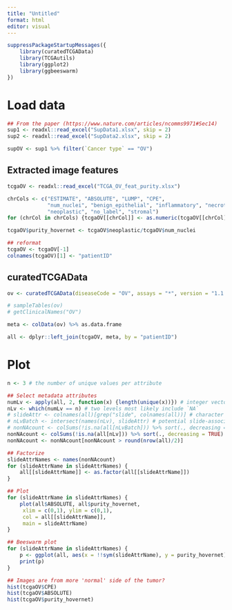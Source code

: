 ```yaml
---
title: "Untitled"
format: html
editor: visual
---
```


```r
suppressPackageStartupMessages({
    library(curatedTCGAData)
    library(TCGAutils)
    library(ggplot2)
    library(ggbeeswarm)
})
```

# Load data

```r
## From the paper (https://www.nature.com/articles/ncomms9971#Sec14) 
sup1 <- readxl::read_excel("SupData1.xlsx", skip = 2)
sup2 <- readxl::read_excel("SupData2.xlsx", skip = 2)

supOV <- sup1 %>% filter(`Cancer type` == "OV")
```

## Extracted image features
```r
tcgaOV <- readxl::read_excel("TCGA_OV_feat_purity.xlsx")

chrCols <- c("ESTIMATE", "ABSOLUTE", "LUMP", "CPE",
             "num_nuclei", "benign_epithelial", "inflammatory", "necrotic",
             "neoplastic", "no_label", "stromal")
for (chrCol in chrCols) {tcgaOV[[chrCol]] <- as.numeric(tcgaOV[[chrCol]])}

tcgaOV$purity_hovernet <- tcgaOV$neoplastic/tcgaOV$num_nuclei

## reformat
tcgaOV <- tcgaOV[-1]
colnames(tcgaOV)[1] <- "patientID"
```

## curatedTCGAData
```r
ov <- curatedTCGAData(diseaseCode = "OV", assays = "*", version = "1.1.38", dry.run = FALSE)

# sampleTables(ov)
# getClinicalNames("OV")

meta <- colData(ov) %>% as.data.frame
```

```r
all <- dplyr::left_join(tcgaOV, meta, by = "patientID")
```



# Plot
```r
n <- 3 # the number of unique values per attribute

## Select metadata attributes
numLv <- apply(all, 2, function(x) {length(unique(x))}) # integer vector: the number of unique values
nLv <- which(numLv == n) # two levels most likely include `NA`
# slideAttr <- colnames(all)[grep("slide", colnames(all))] # character vector: attributes most likely associated with the slide
# nLvBatch <- intersect(names(nLv), slideAttr) # potential slide-associated attributes with `n` unique values
# nonNAcount <- colSums(!is.na(all[nLvBatch])) %>% sort(., decreasing = TRUE)
nonNAcount <- colSums(!is.na(all[nLv])) %>% sort(., decreasing = TRUE)
nonNAcount <- nonNAcount[nonNAcount > round(nrow(all)/2)]

## Factorize
slideAttrNames <- names(nonNAcount)
for (slideAttrName in slideAttrNames) {
    all[[slideAttrName]] <- as.factor(all[[slideAttrName]])
}

## Plot
for (slideAttrName in slideAttrNames) {
    plot(all$ABSOLUTE, all$purity_hovernet, 
     xlim = c(0,1), ylim = c(0,1),
     col = all[[slideAttrName]],
     main = slideAttrName)
}
```

```r
## Beeswarm plot
for (slideAttrName in slideAttrNames) {
    p <- ggplot(all, aes(x = !!sym(slideAttrName), y = purity_hovernet)) + geom_beeswarm()
    print(p)
}
```

```r
## Images are from more 'normal' side of the tumor?
hist(tcgaOV$CPE)
hist(tcgaOV$ABSOLUTE)
hist(tcgaOV$purity_hovernet)
```


